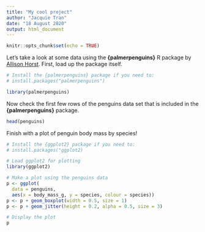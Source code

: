```yaml
---
title: "My cool project"
author: "Jacquie Tran"
date: "18 August 2020"
output: html_document
---
```


```r

knitr::opts_chunk$set(echo = TRUE)

```

Let's take a look at some data using the **{palmerpenguins}** R package by [Allison Horst](https://github.com/allisonhorst/palmerpenguins). First, load up the package itself.

```r

# Install the {palmerpenguins} package if you need to:
# install.packages("palmerpenguins")

library(palmerpenguins)

```

Now check the first few rows of the penguins data set that is included in the **{palmerpenguins}** package.

```r

head(penguins)

```

Finish with a plot of penguin body mass by species!

```r

# Install the {ggplot2} package if you need to:
# install.packages("ggplot2)

# Load ggplot2 for plotting
library(ggplot2)

# Make a plot using the penguins data
p <- ggplot(
  data = penguins,
  aes(x = body_mass_g, y = species, colour = species))
p <- p + geom_boxplot(width = 0.5, size = 1)
p <- p + geom_jitter(height = 0.2, alpha = 0.5, size = 3)

# Display the plot
p

```

